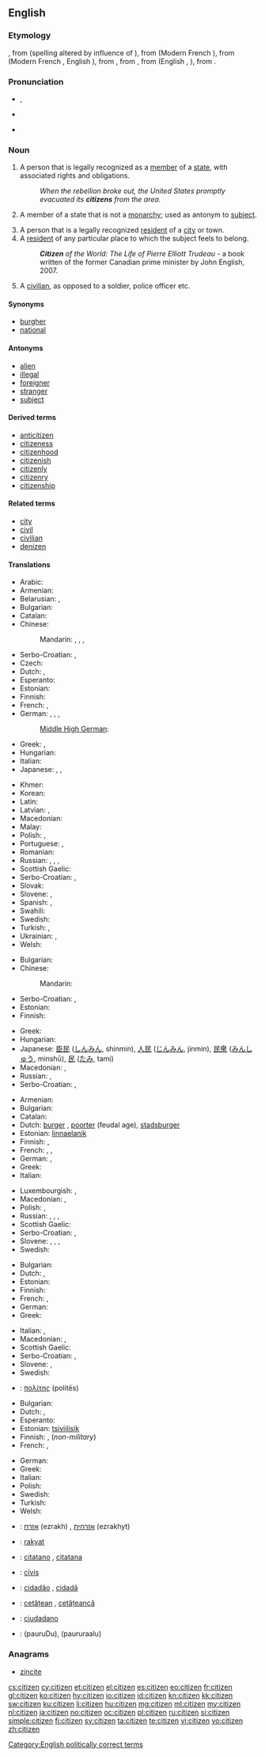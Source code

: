 ==English==

{{wikipedia}}

===Etymology===
{{etyl|xno}}, from {{etyl|fro}} {{term|citezein|lang=fro}} (spelling altered by influence of {{term|denizen|lang=en}}), from {{etyl|fro|en}} {{term|citeain|lang=fro}} (Modern French {{term|citoyen|lang=fr}}), from {{term|cite||settlement (regardless of size), later meaning [[cathedral]] town|lang=fro}} (Modern French {{term|cité|lang=fr}}, English {{term|city|lang=en}}), from {{term|citet|lang=fro}}, from {{etyl|la}} {{term|civitas||citizenship, community of citizens|lang=la}}, from {{term|civis||townsman, citizen|lang=en}} (English {{term|civil|lang=en}}, {{term|civilian|lang=en}}), from {{etyl|ine-pro|en}} {{recons|kei-||to lie, homestead|lang=ine-pro}}.

===Pronunciation===
* {{a|UK}} {{IPA|/ˈsɪt.ɪ.zən/}}, {{X-SAMPA|/"sIt.I.z@n/}}
* {{a|US}} {{IPA|/ˈsɪt.ɪ.zən/|/ˈsɪt.ɪ.sən/}}
* {{audio|en-us-citizen.ogg|Audio (US)}}

===Noun===
{{en-noun}}

# A person that is legally recognized as a [[member]] of a [[state]], with associated rights and obligations.
#: ''When the rebellion broke out, the United States promptly evacuated its '''citizens''' from the area.''
# {{dated}} A member of a state that is not a [[monarchy]]; used as antonym to [[subject]].
# A person that is a legally recognized [[resident]] of a [[city]] or town.
# A [[resident]] of any particular place to which the subject feels to belong.
#: '''''Citizen''' of the World: The Life of Pierre Elliott Trudeau'' - a book written of the former Canadian prime minister by John English, 2007.
# A [[civilian]], as opposed to a soldier, police officer etc.

====Synonyms====
* [[burgher]]
* [[national]]

====Antonyms====
* [[alien]]
* [[illegal]]
* [[foreigner]]
* [[stranger]]
* [[subject]]

====Derived terms====
* [[anticitizen]]
* [[citizeness]]
* [[citizenhood]]
* [[citizenish]]
* [[citizenly]]
* [[citizenry]]
* [[citizenship]]

====Related terms====
* [[city]]
* [[civil]]
* [[civilian]]
* [[denizen]]

====Translations====
{{rfc-tsort|duplicate language: Serbo-Croatian}}
{{trans-top|legal member of a state}}
* Arabic: {{t-|ar|مواطن|m|tr=muwaaTin}}
* Armenian: {{t-|hy|քաղաքացի|tr=kʿałakʿacʿi|sc=Armn}}
* Belarusian: {{t-|be|грамадзянін|m|tr=hramadzjánin|xs=Belarusian}},  {{t-|be|грамадзянка|f|tr=hramadzjánka|xs=Belarusian}}
* Bulgarian: {{t+|bg|гражданин|m|tr=graždanín}}
* Catalan: {{t-|ca|ciutadà|m}}
* Chinese:
*: Mandarin: {{t-|cmn|公民|tr=gōngmín|sc=Hani}},  {{t|cmn|市民|tr=shìmín|sc=Hani}},  {{t-|cmn|國民|sc=Hani}},  {{t-|cmn|国民|tr=guómín|sc=Hani}}
* Serbo-Croatian: {{t|sh|državljanin|m}}, {{t|sh|državljanka|f}}
* Czech: {{t+|cs|občan|m}}
* Dutch: {{t+|nl|burger|m}}, {{t+|nl|staatsburger|m}}
* Esperanto: {{t-|eo|civitano|xs=Esperanto}}
* Estonian: {{t-|et|kodanik}}
* Finnish: {{t+|fi|kansalainen}}
* French: {{t+|fr|citoyen|m}}, {{t+|fr|citoyenne|f}}
* German: {{t+|de|Staatsbürger|m}}, {{t+|de|Staatsbürgerin|f}}, {{t+|de|Bürger|m}}, {{t-|de|Bürgerin|f}}
*: [[Middle High German]]: {{tø|gmh|burgære}}
* Greek: {{t+|el|πολίτης|m|f|tr=polítis|sc=Grek}}, {{t+|el|υπήκοος|m|f|tr=ypíkoos|sc=Grek}}
* Hungarian: {{t+|hu|állampolgár}}
* Italian: {{t+|it|cittadino}}
* Japanese: {{t+|ja|市民|tr=しみん, shimin}},  {{t+|ja|公民|tr=こうみん, kōmin}},  {{t+|ja|国民|tr=こくみん, kokumin}}
{{trans-mid}}
* Khmer: {{t+|km|ពលរដ្ឋ|tr=pol rot|sc=Khmr}}
* Korean: {{t+|ko|국민|tr=gungmin|sc=Hang}} {{t+|ko|시민|tr=[[市民]] simin|sc=Hang}}
* Latin: {{t+|la|civis|n}}
* Latvian: {{t|lv|pilsonis|m}}, {{t|lv|pilsone|f}}
* Macedonian: {{t-|mk|државјанин|m|tr=držávjanin}}
* Malay: {{t-|ms|warganegara|xs=Malay}}
* Polish: {{t+|pl|obywatel|m}}, {{t+|pl|obywatelka|f}}
* Portuguese: {{t+|pt|cidadão|m}},  {{t+|pt|cidadã|f}}
* Romanian: {{t+|ro|cetățean}}
* Russian: {{t+|ru|гражданин|m|tr=graždanín}}, {{t+|ru|гражданка|f|tr=graždánka}}, {{t+|ru|подданный|m|tr=póddanyj}}, {{t+|ru|подданная|f|tr=póddanaja}}
* Scottish Gaelic: {{t-|gd|saoranach|m|xs=Scottish Gaelic}}
* Serbo-Croatian: {{t|sh|državljanin|m}}, {{t|sh|državljanka|f}}
* Slovak: {{t-|sk|občan|m}}
* Slovene: {{t-|sl|državljan|m}}, {{t-|sl|državljanka|f}}
* Spanish: {{t+|es|ciudadano|m}},  {{t+|es|ciudadana|f}}
* Swahili: {{t+|sw|mwananchi|xs=Swahili}}
* Swedish: {{t+|sv|medborgare|c}}
* Turkish: {{t|tr|yurttaş}}, {{t|tr|vatandaş}}
* Ukrainian: {{t-|uk|громадянин|m|tr=hromadjányn|xs=Ukrainian}},  {{t-|uk|громадянка|f|tr=hromadjánka|xs=Ukrainian}}
* Welsh: {{t+|cy|dinesydd|m}}
{{trans-bottom}}

{{rfc-tsort|duplicate language: Serbo-Croatian}}
{{trans-top|antonym to "subject"}}
* Bulgarian: {{t+|bg|гражданин|m}}
* Chinese:
*: Mandarin: {{t|cmn|市民|tr=shìmín|sc=Hani}}
* Serbo-Croatian: {{t|sh|građanin|m}}, {{t|sh|građanka|f}}
* Estonian: {{t-|et|kodanik}}
* Finnish: {{t+|fi|kansalainen}}
{{trans-mid}}
* Greek: {{t+|el|πολίτης|m|f|tr=polítis|sc=Grek}}
* Hungarian: {{t+|hu|polgár}}
* Japanese: [[臣民]] ([[しんみん]], shinmin), [[人民]] ([[じんみん]], jinmin), [[民衆]] ([[みんしゅう]], minshū), [[民]] ([[たみ]], tami)
* Macedonian: {{t-|mk|граѓанин|m|tr=gráǵanin}},  {{t-|mk|граѓанка|f|tr=gráǵanka}}
* Russian: {{t+|ru|гражданин|m|tr=graždanín}}, {{t+|ru|гражданка|f|tr=graždánka}}
* Serbo-Croatian: {{t|sh|građanka|f|tr=грађанка|sc=Cyrl}}, {{t|sh|građanin|m|tr=грађанин|sc=Cyrl}}
{{trans-bottom}}

{{trans-top|legal resident of a city}}
* Armenian: {{t-|hy|քաղաքացի|tr=kʿałakʿacʿi|sc=Armn}}
* Bulgarian: {{t-|bg|жител|m}}
* Catalan: {{t-|ca|ciutadà|m}}
* Dutch: [[burger]] {{m}}, [[poorter]] {{m}} (feudal age), [[stadsburger]] {{m}}
* Estonian: [[linnaelanik]]
* Finnish: {{t-|fi|kaupunkilainen}}, {{t+|fi|porvari}}
* French: {{t+|fr|citoyen|m}},  {{t+|fr|citoyenne|f}},  {{t+|fr|habitant|m}}
* German: {{t+|de|Einwohner|m}}, {{t+|de|Bürger|m}}
* Greek: {{t+|el|δημότης|m|tr=dimótis|sc=Grek}}
* Italian: {{t+|it|cittadino|m}}
{{trans-mid}}
* Luxembourgish: {{t-|lb|Bierger|m}}, {{t-|lb|Biergerin|f}}
* Macedonian: {{t-|mk|граѓанин|m|tr=gráǵanin}},  {{t-|mk|граѓанка|f|tr=gráǵanka}}
* Polish: {{t+|pl|mieszkaniec|m}}, {{t+|pl|obywatel|m}}
* Russian: {{t+|ru|горожанин|m|tr=gorožánin}},  {{t+|ru|горожанка|f|tr=gorožánka}},  {{t+|ru|житель|m|tr=žítel'}},  {{t+|ru|жительница|f|tr=žítel'nica}}
* Scottish Gaelic: {{t-|gd|saoranach|m|xs=Scottish Gaelic}}
* Serbo-Croatian: {{t|sh|građanin|m}}, {{t|sh|građanka|f}}
* Slovene: {{t-|sl|meščan|m}}, {{t-|sl|meščanka|f}}, {{t-|sl|občan|m}}, {{t-|sl|občanka|f}}
* Swedish: {{t+|sv|innevånare|c}}
{{trans-bottom}}

{{trans-top|resident of any particular place}}
* Bulgarian: {{t-|bg|жител|m}}
* Dutch: {{t+|nl|burger|m}}, {{t+|nl|inwoner|m}}
* Estonian: {{t-|et|kodanik}}
* Finnish: {{t+|fi|kansalainen}}
* French: {{t+|fr|habitant|m}},  {{t+|fr|résident|m}}
* German: {{t+|de|Einwohner|m}}
* Greek: {{t+|el|κάτοικος|m|f|tr=kátoikos|sc=Grek}}
{{trans-mid}}
* Italian: {{t+|it|cittadino|m}},  {{t+|it|residente|m}}
* Macedonian: {{t-|mk|жител|m|tr=žítel}},  {{t-|mk|жителка|f|tr=žítelka}}
* Scottish Gaelic: {{t-|gd|saoranach|m|xs=Scottish Gaelic}}
* Serbo-Croatian: {{t|sh|stanovnik|m|tr=становник|sc=Cyrl}}, {{t|sh|stanovnica|f|tr=становница|sc=Cyrl}}
* Slovene: {{t-|sl|državljan|m}}, {{t-|sl|državljanka|f}}
* Swedish: {{t+|sv|innevånare|c}}
{{trans-bottom}}

{{trans-top|civilian}}
* {{ttbc|grc}}: [[πολίτης]] (politēs) {{m}}
* Bulgarian: {{t+|bg|цивилен|m}}
* Dutch: {{t+|nl|burger|m}}, {{t+|nl|particulier|m}}
* Esperanto: {{t-|eo|civilulo}}
* Estonian: [[tsiviilisik]]
* Finnish: {{t+|fi|kansalainen}}, {{t+|fi|siviili}} (''non-military'')
* French: {{t+|fr|civil|m}},  {{t+|fr|civile|f}}
{{trans-mid}}
* German: {{t+|de|Zivilist|m}}
* Greek: {{t+|el|πολίτης|m|f|tr=polítis|sc=Grek}}
* Italian: {{t-|it|civile|m}}
* Polish: {{t+|pl|cywil|m}}
* Swedish: {{t-|sv|civilist|c}}
* Turkish: {{t|tr|sivil}}
* Welsh: {{t+|cy|dinesydd|m|xs=Welsh}}
{{trans-bottom}}

{{checktrans-top}}
* {{ttbc|he}}: [[אזרח]] (ezrakh) {{m}}, [[אזרחית]] (ezrakhyt) {{f}}
* {{ttbc|id}}: [[rakyat]]
* {{ttbc|ia}}: [[citatano]] {{m}}, [[citatana]] {{f}}
{{trans-mid}}
* {{ttbc|la}}: [[civis|cīvis]] {{m|f}}
* {{ttbc|pt}}: [[cidadão]] {{m}}, [[cidadã]] {{f}}
* {{ttbc|ro}}: [[cetățean]] {{m}}, [[cetățeancă]] {{f}}
* {{ttbc|es}}: [[ciudadano]] {{m}}
* {{ttbc|te}}: {{t+|te|పౌరుడు}}(pauruDu){{m}}, {{t-|te|పౌరురాలు}} (paururaalu) {{f}}
{{trans-bottom}}

===Anagrams===
* [[zincite#English|zincite]]

[[Category:English politically correct terms]]

[[cs:citizen]]
[[cy:citizen]]
[[et:citizen]]
[[el:citizen]]
[[es:citizen]]
[[eo:citizen]]
[[fr:citizen]]
[[gl:citizen]]
[[ko:citizen]]
[[hy:citizen]]
[[io:citizen]]
[[id:citizen]]
[[kn:citizen]]
[[kk:citizen]]
[[sw:citizen]]
[[ku:citizen]]
[[li:citizen]]
[[hu:citizen]]
[[mg:citizen]]
[[ml:citizen]]
[[my:citizen]]
[[nl:citizen]]
[[ja:citizen]]
[[no:citizen]]
[[oc:citizen]]
[[pl:citizen]]
[[ru:citizen]]
[[si:citizen]]
[[simple:citizen]]
[[fi:citizen]]
[[sv:citizen]]
[[ta:citizen]]
[[te:citizen]]
[[vi:citizen]]
[[vo:citizen]]
[[zh:citizen]]